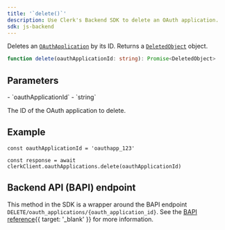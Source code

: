 ```yaml
---
title: '`delete()`'
description: Use Clerk's Backend SDK to delete an OAuth application.
sdk: js-backend
---
```


Deletes an [`OAuthApplication`](/docs/references/backend/types/backend-oauth-application) by its ID. Returns a [`DeletedObject`](/docs/references/javascript/types/deleted-object-resource) object.

```ts {{ prettier: false }}
function delete(oauthApplicationId: string): Promise<DeletedObject>
```

## Parameters

<Properties>
  - `oauthApplicationId`
  - `string`

  The ID of the OAuth application to delete.
</Properties>

## Example

<Include src="_partials/backend/usage" />

```tsx
const oauthApplicationId = 'oauthapp_123'

const response = await clerkClient.oauthApplications.delete(oauthApplicationId)
```

## Backend API (BAPI) endpoint

This method in the SDK is a wrapper around the BAPI endpoint `DELETE/oauth_applications/{oauth_application_id}`. See the [BAPI reference](/docs/reference/backend-api/tag/oauth-applications/delete/oauth_applications/%7Boauth_application_id%7D){{ target: '_blank' }} for more information.
